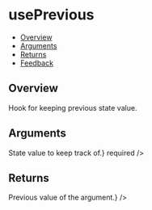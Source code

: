 
<Meta of={UsePreviousStories} />

# usePrevious

- [Overview](#overview)
- [Arguments](#arguments)
- [Returns](#returns)
- [Feedback](#feedback)

## Overview

Hook for keeping previous state value.

<Canvas>
  <Story of={UsePreviousStories.Overview} />
</Canvas>

## Arguments

<FunctionArguments>
  <FunctionArgument name="value" type="any" description={<>State value to keep track of.</>} required />
</FunctionArguments>

## Returns

<FunctionArguments>
  <FunctionArgument name="value" type="any" description={<>Previous value of the argument.</>} />
</FunctionArguments>
